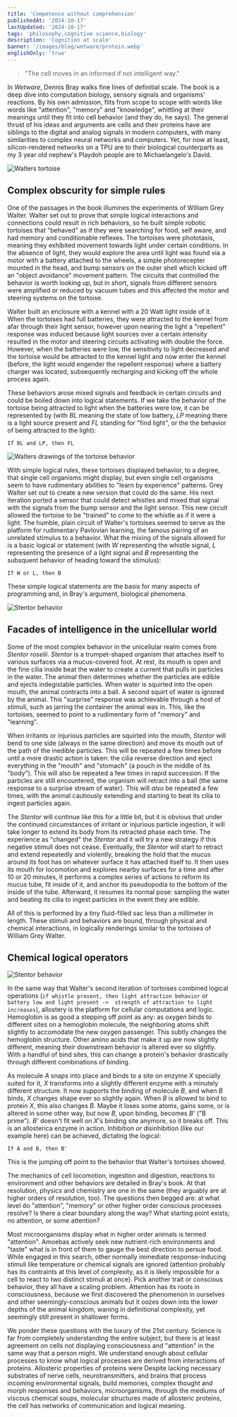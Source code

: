 ```yaml
---
title: 'Competence without comprehension'
publishedAt: '2024-10-17'
lastUpdated: '2024-10-17'
tags: 'philosophy,cognitive science,biology'
description: 'Cognition at scale'
banner: '/images/blog/wetware/protein.webp'
englishOnly: 'true'
---
```


> "The cell moves in an informed if not intelligent way."

In _Wetware_, Dennis Bray walks fine lines of definitial scale. The book is a deep dive into computation biology, sensory signals and organisms' reactions. By his own admission,
flits from scope to scope with words like words like "attention", "memory" and "knowledge", whittling at their meanings until they fit into cell behavior (and they do,
he says). The general thrust of his ideas and arguments are cells and their proteins have are siblings to the digital and analog signals in modern computers, with many
similarities to complex neural networks and computers. Yet, for now at least, silicon-rendered networks on a TPU are to their biological counterparts as my 3 year old nephew's Playdoh people
are to Michaelangelo's David.

<Img
  mdx
  publicId='/images/blog/wetware/walter-tortoise.jpg'
  alt='Walters tortoise'
  height={500}
  width={650}
/>

## Complex obscurity for simple rules

One of the passages in the book illumines the experiments of William Grey Walter. Walter set out to prove that simple logical interactions and connections could result in
rich behaviors, so he built simple robotic tortoises that "behaved" as if they were searching for food, self aware, and had memory and conditionable reflexes. The tortoises
were phototaxis, meaning they exhibited movement towards light under certain conditions. In the absence of light, they would explore the area until light was found via a motor
with a battery attached to the wheels, a simple photorecepter mounted in the head, and bump sensors on the outer shell which kicked off an "object avoidance" movement
pattern. The circuits that controlled the behavior is worth looking up, but in short, signals from different sensors were amplified or reduced by vacuum tubes and this affected
the motor and steering systems on the tortoise.

Walter built an enclosure with a kennel with a 20 Watt light inside of it. When the tortoises had full batteries, they were attracted to the kennel from afar through
their light sensor, however upon nearing the light a "repellent" response was induced because light sources over a certain intensity resulted in the motor and steering
circuits activating with double the force. However, when the batteries were low, the sensitivity to light decreased and the tortoise would be attracted to the kennel
light and now enter the kennel (before, the light would engender the repellent response) where a battery charger was located, subsequently recharging and kicking off
the whole process again.

These behaviors arose mixed signals and feedback in certain circuits and could be boiled down into logical statements. If we take the behavior of the tortoise being
attracted to light when the batteries were low, it can be represented by (with _BL_ meaning the state of low battery, _LP_ meaning there is a light source present and
_FL_ standing for "find light", or the the behavior of being attracted to the light):

```
If BL and LP, then FL
```

<Img
  mdx
  publicId='/images/blog/wetware/Schematic-of-Grey-Walters-electronic-tortoises-Elsie-and-Elmer-Reproduced-from-Walter.ppm'
  alt='Walters drawings of the tortoise behavior'
  height={350}
  width={650}
/>

With simple logical rules, these tortoises displayed behavior, to a degree, that single cell organisms might display, but even single cell organisms seem to have rudimentary
abilities to "learn by experience" patterns. Grey Walter set out to create a new version that could do the same. His next iteration ported a sensor that could detect
whistles and mixed that signal with the signals from the bump sensor and the light sensor. This new circuit allowed the
tortoise to be "trained" to come to the whistle as if it were a light. The humble, plain circuit of Walter's tortoises seemed to serve as the platform for rudimentary
Pavlovian learning, the famous pairing of an unrelated stimulus to a behavior. What the mixing of the signals allowed for is a basic logical _or_ statement (with _W_ representing
the whistle signal, _L_ representing the presence of a light signal and _B_ representing the subsquent behavior of heading toward the stimulus):

```
If W or L, then B
```

These simple logical statements are the basis for many aspects of programming and, in Bray's argument, biological phenomena.

<Img
  mdx
  publicId='/images/blog/wetware/Stentor-avoidance-behavior-1024x639.webp'
  alt='Stentor behavior'
  height={400}
  width={550}
/>

## Facades of intelligence in the unicellular world

Some of the most complex behavior in the unicellular realm comes from _Stentor roselii_. _Stentor_ is a trumpet-shaped organism that attaches itself to various surfaces
via a mucus-covered foot. At rest, its mouth is open and the fine cilia inside beat the water to create a current that pulls in particles in the water. The animal then
determines whether the particles are edible and ejects indegistable particles. When water is squirted into the open mouth, the animal contracts into a ball. A second
squirt of water is ignored by the animal. This "surprise" response was achievable through a host of stimuli, such as jarring the container the animal was in. This, like
the tortoises, seemed to point to a rudimentary form of "memory" and "learning".

When irritants or injurious particles are squirted into the mouth, _Stentor_ will bend to one side (always in the same direction) and move its mouth out of the path of
the inedible particles. This will be repeated a few times before until a more drastic action is taken: the cilia reverse direction and eject everything in the "mouth" and
"stomach" (a pouch in the middle of its "body"). This will also be repeated a few times in rapid succession. If the particles are still encountered, the organism will retract
into a ball (the same response to a surprise stream of water). This will _also_ be repeated a few times, with the animal cautiously extending and starting to beat its cilia
to ingest particles again.

The _Stentor_ will continue like this for a little bit, but it is obvious that under the continued circumstances of irritant or injurious particle ingestion, it will take longer
to extend its body from its retracted phase each time. The experience as "changed" the _Stentor_ and it will try a new strategy if this negative stimuli does not cease.
Eventually, the _Stentor_ will start to retract and extend repeatedly and violently, breaking the hold that the mucus around its foot has on whatever surface it has
attached itself to. It then uses its mouth for locomotion and explores nearby surfaces for a time and after 10 or 20 minutes, it performs a complex series of actions to
reform its mucus tube, fit inside of it, and anchor its pseudopodia to the bottom of the inside of the tube. Afterward, it resumes its normal pose: sampling the water and
beating its cilia to ingest particles in the event they are edible.

All of this is performed by a tiny fluid-filled sac less than a millimeter in length. These stimuli and behaviors are bound, through physical and chemical interactions, in logically
renderings similar to the tortoises of William Grey Walter.

## Chemical logical operators

<Img
  mdx
  publicId='/images/blog/wetware/allostery.png'
  alt='Stentor behavior'
  height={400}
  width={550}
/>

In the same way that Walter's second iteration of tortoises combined logical operations (`if whistle present, then light attraction behavior` or `battery low and light present -> 
strength of attraction to light increases`), allostery is the platform for cellular computations and logic. Hemoglobin is as good a stepping off point as any: as oxygen
binds to different sites on a hemoglobin molecule, the neighboring atoms shift slightly to accomodate the new oxygen passenger. This subtly changes the hemoglobin structure.
Other amino acids that make it up are now slightly different, meaning _their_ downstream behavior is altered ever so slightly. With a handful of bind sites, this can change a protein's
behavior drastically through different combinations of binding.

As molecule _A_ snaps into place and binds to a site on enzyme _X_ specially suited for it, _X_ transforms into a slightly different enzyme with a minutely different
structure. It now supports the binding of molecule _B_, and when _B_ binds, _X_ changes shape ever so slightly again. When _B_ is allowed to bind to protein _X_, this also
changes _B_. Maybe it loses some atoms, gains some, or is altered in some other way, but now _B_, upon binding, becomes _B'_ ("B prime"). _B'_ doesn't fit well on _X_'s
binding site anymore, so it breaks off. This is an allosterica enzyme in action. Inhibition _or_ disinhibition (like our example here) can be achieved, dictating the
logical:

```
If A and B, then B'
```

This is the jumping off point to the behavior that Walter's tortoises showed.

The mechanics of cell locomotion, ingestion and digestion, reactions to environment and other behaviors are detailed in Bray's book. At that resolution, physics and chemistry
are one in the same (they arguably are at higher orders of resolution, too). The questions then begged are: at what level do "attention", "memory" or other higher order
conscious processes resolve? Is there a clear boundary along the way? What starting point exists; no attention, or some attention?

Most microorganisms display what in higher order animals is termed "attention". Amoebas actively seek new nutrient-rich environments and "taste" what is in front of them
to gauge the best direction to persue food. While engaged in this search, other normally immediate response-inducing stimuli like temperature or chemical signals are ignored
(attention probably has its contraints at this level of complexity, as it is likely impossible for a cell to react to two distinct stimuli at once). Pick another trait or
conscious behavior, they all have a scaling problem. Attention has its roots in consciousness, because we first discovered the phenomenon in ourselves and other
seemingly-conscious animals but it oozes down into the lower depths of the animal kingdom, waning in definitional complexity, yet seemingly still present in shallower forms.

We ponder these questions with the luxury of the 21st century. Science is far from completely understanding the entire subject, but there is at least agreement on cells not displaying
consciousness and "attention" in the same way that a person might. We understand enough about cellular processes to know what logical processes are derived
from interactions of proteins. Allosteric properties of proteins were
Despite lacking necessary substrates of nerve cells, neurotransmitters, and brains that process
incoming environmental signals, build memories, complex thought and morph responses and behaviors, microorganisms, through the mediums of viscous chemical soups,
molecular structures made of allosteric proteins, the cell has networks of communication and logical meaning.
